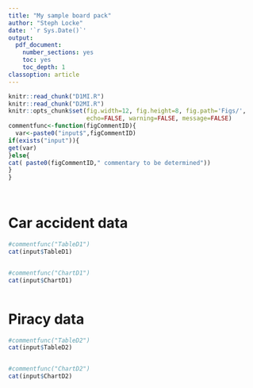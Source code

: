 ```yaml
---
title: "My sample board pack"
author: "Steph Locke"
date: '`r Sys.Date()`'
output:
  pdf_document:
    number_sections: yes
    toc: yes
    toc_depth: 1
classoption: article
---
```


```r
knitr::read_chunk("D1MI.R")
knitr::read_chunk("D2MI.R")
knitr::opts_chunk$set(fig.width=12, fig.height=8, fig.path='Figs/',
                      echo=FALSE, warning=FALSE, message=FALSE)
commentfunc<-function(figCommentID){
  var<-paste0("input$",figCommentID)
if(exists("input")){
get(var)
}else{
cat( paste0(figCommentID," commentary to be determined"))
}
}
```

```r
```

```r
```

# Car accident data
```r
#commentfunc("TableD1")
cat(input$TableD1)

```

```r
```

```r
#commentfunc("ChartD1")
cat(input$ChartD1)

```

```r
```

# Piracy data
```r
#commentfunc("TableD2")
cat(input$TableD2)

```

```r
```

```r
#commentfunc("ChartD2")
cat(input$ChartD2)

```

```r
```